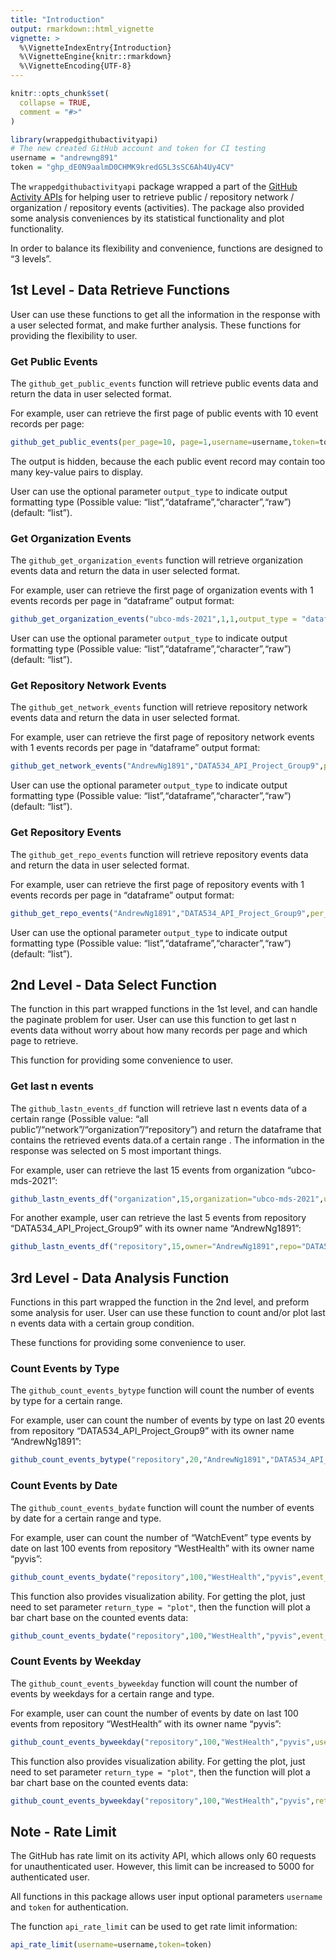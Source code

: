 ```yaml
---
title: "Introduction"
output: rmarkdown::html_vignette
vignette: >
  %\VignetteIndexEntry{Introduction}
  %\VignetteEngine{knitr::rmarkdown}
  %\VignetteEncoding{UTF-8}
---
```


```r
knitr::opts_chunk$set(
  collapse = TRUE,
  comment = "#>"
)
```

```r
library(wrappedgithubactivityapi)
# The new created GitHub account and token for CI testing 
username = "andrewng891"
token = "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"
```

The `wrappedgithubactivityapi` package wrapped a part of the [GitHub Activity APIs](https://docs.github.com/en/rest/reference/activity) for helping user to retrieve public / repository network / organization / repository events (activities). The package also provided some analysis conveniences by its statistical functionality and plot functionality.

In order to balance its flexibility and convenience, functions are designed to "3 levels".

## 1st Level - Data Retrieve Functions

User can use these functions to get all the information in the response with a user selected format, and make further analysis. These functions for providing the flexibility to user.

### Get Public Events

The `github_get_public_events` function will retrieve public events data and return the data in user selected format.

For example, user can retrieve the first page of public events with 10 event records per page:


```r
github_get_public_events(per_page=10, page=1,username=username,token=token)
```

The output is hidden, because the each public event record may contain too many key-value pairs to display. 

User can use the optional parameter `output_type` to indicate output formatting type (Possible value: "list","dataframe","character","raw") (default: "list").


### Get Organization Events

The `github_get_organization_events` function will retrieve organization events data and return the data in user selected format.

For example, user can retrieve the first page of organization events with 1 events records per page in "dataframe" output format:


```r
github_get_organization_events("ubco-mds-2021",1,1,output_type = "dataframe",username=username,token=token)
```

User can use the optional parameter `output_type` to indicate output formatting type (Possible value: "list","dataframe","character","raw") (default: "list").



### Get Repository Network Events

The `github_get_network_events` function will retrieve repository network events data and return the data in user selected format.

For example, user can retrieve the first page of repository network events with 1 events records per page in "dataframe" output format:


```r
github_get_network_events("AndrewNg1891","DATA534_API_Project_Group9",per_page=1,page=1,output_type = "character",username=username,token=token)
```

User can use the optional parameter `output_type` to indicate output formatting type (Possible value: "list","dataframe","character","raw") (default: "list").



### Get Repository Events

The `github_get_repo_events` function will retrieve repository events data and return the data in user selected format.

For example, user can retrieve the first page of repository events with 1 events records per page in "dataframe" output format:


```r
github_get_repo_events("AndrewNg1891","DATA534_API_Project_Group9",per_page=1,page=1,output_type = "dataframe",username=username,token=token)
```

User can use the optional parameter `output_type` to indicate output formatting type (Possible value: "list","dataframe","character","raw") (default: "list").


## 2nd Level - Data Select Function

The function in this part wrapped functions in the 1st level, and can handle the paginate problem for user. User can use this function to get last n events data without worry about how many records per page and which page to retrieve.

This function for providing some convenience to user.

### Get last n events

The `github_lastn_events_df` function will retrieve last n events data of a certain range (Possible value: "all public"/"network"/"organization"/"repository") and return the dataframe that contains the retrieved events data.of a certain range . The information in the response was selected on 5 most important things. 


For example, user can retrieve the last 15 events from organization "ubco-mds-2021":


```r
github_lastn_events_df("organization",15,organization="ubco-mds-2021",username=username,token=token)
```

For another example, user can retrieve the last 5 events from repository "DATA534_API_Project_Group9" with its owner name "AndrewNg1891":


```r
github_lastn_events_df("repository",15,owner="AndrewNg1891",repo="DATA534_API_Project_Group9",username=username,token=token)
```

## 3rd Level - Data Analysis Function

Functions in this part wrapped the function in the 2nd level, and preform some analysis for user. User can use these function to count and/or plot last n events data with a certain group condition.

These functions for providing some convenience to user.

### Count Events by Type

The `github_count_events_bytype` function will count the number of events by type for a certain range.


For example, user can count the number of events by type on last 20 events from repository "DATA534_API_Project_Group9" with its owner name "AndrewNg1891":


```r
github_count_events_bytype("repository",20,"AndrewNg1891","DATA534_API_Project_Group9",username=username,token=token)
```

### Count Events by Date

The `github_count_events_bydate` function will count the number of events by date for a certain range and type.


For example, user can count the number of "WatchEvent" type events by date on last 100 events from repository "WestHealth" with its owner name "pyvis":


```r
github_count_events_bydate("repository",100,"WestHealth","pyvis",event_type = "WatchEvent",username=username,token=token)
```


This function also provides visualization ability. For getting the plot, just need to set parameter `return_type = "plot"`, then the function will plot a bar chart base on the counted events data:

```r
github_count_events_bydate("repository",100,"WestHealth","pyvis",event_type = "WatchEvent",return_type = "plot",username=username,token=token)
```


### Count Events by Weekday

The `github_count_events_byweekday` function will count the number of events by weekdays for a certain range and type.


For example, user can count the number of events by date on last 100 events from repository "WestHealth" with its owner name "pyvis":


```r
github_count_events_byweekday("repository",100,"WestHealth","pyvis",username=username,token=token)
```


This function also provides visualization ability. For getting the plot, just need to set parameter `return_type = "plot"`, then the function will plot a bar chart base on the counted events data:

```r
github_count_events_byweekday("repository",100,"WestHealth","pyvis",return_type = "plot",username=username,token=token)
```


## Note - Rate Limit

The GitHub has rate limit on its activity API, which allows only 60 requests for unauthenticated user. However, this limit can be increased to 5000 for authenticated user. 

All functions in this package allows user input optional parameters `username` and `token` for authentication. 

The function `api_rate_limit` can be used to get rate limit information:


```r
api_rate_limit(username=username,token=token)
```







